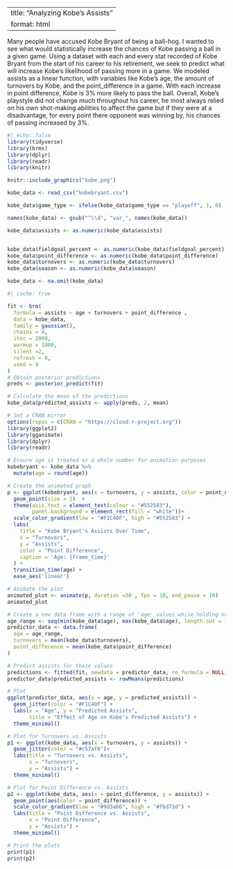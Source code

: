 
---
title: "Analyzing Kobe's Assists"
format: html
---

Many people have accused Kobe Bryant of being a ball-hog. I wanted to see what would statistically increase the chances of Kobe passing a ball in a given game. Using a dataset with each and every stat recorded of Kobe Bryant from the start of his career to his retirement, we seek to predict what will increase Kobe's likelihood of passing more in a game. We modeled assists as a linear function, with variables like Kobe's age, the amount of turnovers by Kobe, and the point_difference in a game. With each increase in point difference, Kobe is 3% more likely to pass the ball. Overall, Kobe's playstyle did not change much throughout his career, he most always relied on his own shot-making abilities to affect the game but if they were at a disadvantage, for every point there opponent was winning by, his chances of passing increased by 3%. 
```r
#| echo: false
library(tidyverse)
library(brms)
library(dplyr)
library(readr)
library(knitr)
```


```r
knitr::include_graphics("kobe.png")

```

```r

kobe_data <- read_csv("kobebryant.csv")

kobe_data$game_type <- ifelse(kobe_data$game_type == "playoff", 1, 0)

names(kobe_data) <- gsub("^\\d", "var_", names(kobe_data))

kobe_data$assists <- as.numeric(kobe_data$assists)


kobe_data$fieldgoal_percent <- as.numeric(kobe_data$fieldgoal_percent)
kobe_data$point_difference <- as.numeric(kobe_data$point_difference)
kobe_data$turnovers <- as.numeric(kobe_data$turnovers)
kobe_data$season <- as.numeric(kobe_data$season)

kobe_data <- na.omit(kobe_data)

```

```r
#| cache: true

fit <- brm(
  formula = assists ~ age + turnovers + point_difference ,
  data = kobe_data,
  family = gaussian(),
  chains = 4,
  iter = 2000,
  warmup = 1000,
  silent =2,
  refresh = 0,
  seed = 9
)
# Obtain posterior predictions
preds <- posterior_predict(fit)

# Calculate the mean of the predictions
kobe_data$predicted_assists <- apply(preds, 2, mean)
```


```r
# Set a CRAN mirror
options(repos = c(CRAN = "https://cloud.r-project.org"))
library(ggplot2)
library(gganimate)
library(dplyr)
library(readr)

# Ensure age is treated as a whole number for animation purposes
kobebryant <- kobe_data %>%
  mutate(age = round(age))

# Create the animated graph
p <- ggplot(kobebryant, aes(x = turnovers, y = assists, color = point_difference, group = age)) +
  geom_point(size = 2)  +
  theme(axis.text = element_text(colour = "#552583"),
        panel.background = element_rect(fill = "white"))+
  scale_color_gradient(low = "#F1C40F", high = "#552583") +
  labs(
    title = "Kobe Bryant's Assists Over Time",
    x = "Turnovers",
    y = "Assists",
    color = "Point Difference",
    caption = 'Age: {frame_time}'
  ) +
  transition_time(age) +
  ease_aes('linear')

# Animate the plot
animated_plot <- animate(p, duration =30 , fps = 10, end_pause = 10)
animated_plot
```


```r
# Create a new data frame with a range of 'age' values while holding others constant
age_range <- seq(min(kobe_data$age), max(kobe_data$age), length.out = 100)
predictor_data <- data.frame(
  age = age_range,
  turnovers = mean(kobe_data$turnovers),
  point_difference = mean(kobe_data$point_difference)
)

# Predict assists for these values
predictions <- fitted(fit, newdata = predictor_data, re_formula = NULL)
predictor_data$predicted_assists <- rowMeans(predictions)

# Plot
ggplot(predictor_data, aes(x = age, y = predicted_assists)) +
  geom_jitter(color = "#F1C40F") +
  labs(x = "Age", y = "Predicted Assists",
       title = "Effect of Age on Kobe's Predicted Assists") +
  theme_minimal()
```

```r
# Plot for Turnovers vs. Assists
p1 <- ggplot(kobe_data, aes(x = turnovers, y = assists)) +
  geom_jitter(color = "#c57af6")+
  labs(title = "Turnovers vs. Assists",
       x = "Turnovers",
       y = "Assists") +
  theme_minimal()

# Plot for Point Difference vs. Assists
p2 <- ggplot(kobe_data, aes(x = point_difference, y = assists)) +
  geom_point(aes(color = point_difference)) +
  scale_color_gradient(low = "#9d3ab6", high = "#fbd72d") +
  labs(title = "Point Difference vs. Assists",
       x = "Point Difference",
       y = "Assists") +
  theme_minimal()

# Print the plots
print(p1)
print(p2)
```



